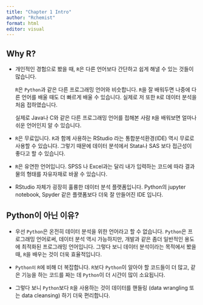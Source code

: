 ```yaml
---
title: "Chapter 1 Intro"
author: "Rchemist"
format: html
editor: visual
---
```


## Why R?

-   개인적인 경험으로 봤을 때, `R`은 다른 언어보다 간단하고 쉽게 해낼 수 있는 것들이 많습니다.

    `R`은 `Python`과 같은 다른 프로그래밍 언어와 비슷합니다. `R`을 잘 배워두면 나중에 다른 언어를 배울 때도 더 빠르게 배울 수 있습니다. 실제로 저 또한 `R`로 데이터 분석을 처음 접하였습니다.

    실제로 Java나 C와 같은 다른 프로그래밍 언어를 접해본 사람 `R`을 배워보면 얼마나 쉬운 언어인지 알 수 있습니다.

-   `R`은 무료입니다. `R`과 함께 사용하는 RStudio 라는 통합분석환경(IDE) 역시 무료로 사용할 수 있습니다. 그렇기 때문에 데이터 분석에서 Stata나 SAS 보다 접근성이 좋다고 할 수 있습니다.

-   `R`은 유연한 언어입니다. SPSS 나 Excel과는 달리 내가 입력하는 코드에 따라 결과물의 형태를 자유자재로 바꿀 수 있습니다.

-   RStudio 자체가 굉장히 훌륭한 데이터 분석 플랫폼입니다. Python의 jupyter notebook, Spyder 같은 플랫폼보다 더욱 잘 만들어진 IDE 입니다.

## Python이 아닌 이유?

-   우선 `Python`은 온전히 데이터 분석을 위한 언어라고 할 수 없습니다. `Python`은 프로그래밍 언어로써, 데이터 분석 역시 가능하지만, 개발과 같은 좀더 일반적인 용도에 최적화된 프로그래밍 언어입니다. 그렇다 보니 데이터 분석이라는 목적에서 봤을 때, `R`을 배우는 것이 더욱 효율적입니다.

-   `Python이` `R`에 비해 더 복잡합니다. `R`보다 `Python`이 알아야 할 코드들이 더 많고, 같은 기능을 하는 코드를 짜는 데 `Python`이 더 시간이 많이 소요됩니다.

-   그렇다 보니 `Python`보다 `R`을 사용하는 것이 데이터를 핸들링 (data wrangling 또는 data cleansing) 하기 더욱 편리합니다.

